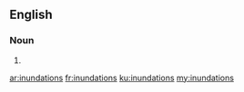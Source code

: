 ==English==

===Noun===
{{head|en}}

# {{plural of|inundation}}

[[ar:inundations]]
[[fr:inundations]]
[[ku:inundations]]
[[my:inundations]]